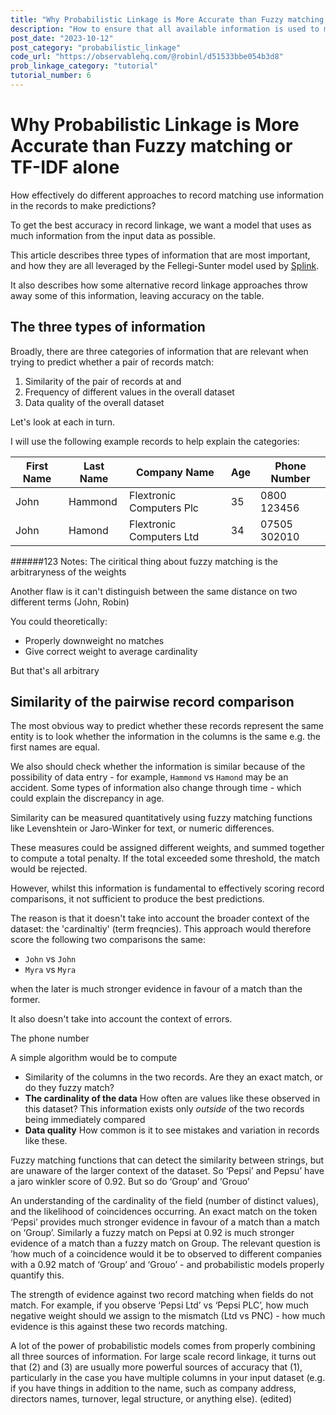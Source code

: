 ```yaml
---
title: "Why Probabilistic Linkage is More Accurate than Fuzzy matching or TF-IDF alone"
description: "How to ensure that all available information is used to make predictions"
post_date: "2023-10-12"
post_category: "probabilistic_linkage"
code_url: "https://observablehq.com/@robinl/d51533bbe054b3d8"
prob_linkage_category: "tutorial"
tutorial_number: 6
---
```







# Why Probabilistic Linkage is More Accurate than Fuzzy matching or TF-IDF alone

<Subtitle>How effectively do different approaches to record matching use information in the records to make predictions?</Subtitle>

To get the best accuracy in record linkage, we want a model that uses as much information from the input data as possible.

This article describes three types of information that are most important, and how they are all leveraged by the Fellegi-Sunter model used by [Splink](https://github.com/moj-analytical-services/splink).

It also describes how some alternative record linkage approaches throw away some of this information, leaving accuracy on the table.

## The three types of information

Broadly, there are three categories of information that are relevant when trying to predict whether a pair of records match:

1. Similarity of the pair of records at and
2. Frequency of different values in the overall dataset
3. Data quality of the overall dataset

Let's look at each in turn.

I will use the following example records to help explain the categories:

| First Name | Last Name | Company Name          | Age | Phone Number  |
|------------|-----------|-----------------------|-----|---------------|
| John       | Hammond   | Flextronic Computers Plc| 35 | 0800 123456   |
| John        | Hamond   | Flextronic Computers Ltd| 34 | 07505 302010  |



######123
Notes:
The ciritical thing about fuzzy matching is the arbitraryness of the weights

Another flaw is it can't distinguish between the same distance on two different terms (John, Robin)

You could theoretically:
- Properly downweight no matches
- Give correct weight to average cardinality

But that's all arbitrary

## Similarity of the pairwise record comparison

The most obvious way to predict whether these records represent the same entity is to look whether the information in the columns is the same e.g. the first names are equal.

We also should check whether the information is similar because of the possibility of data entry - for example, `Hammond` vs `Hamond` may be an accident. Some types of information also change through time - which could explain the discrepancy in age.

Similarity can be measured quantitatively using fuzzy matching functions like Levenshtein or Jaro-Winker for text, or numeric differences.

These measures could be assigned different weights, and summed together to compute a total penalty.  If the total exceeded some threshold, the match would be rejected.

However, whilst this information is fundamental to effectively scoring record comparisons, it not sufficient to produce the best predictions.

The reason is that it doesn't take into account the broader context of the dataset: the 'cardinaltiy' (term freqncies).  This approach would therefore score the following two comparisons the same:

-  `John` vs `John`
- `Myra` vs `Myra`

when the later is much stronger evidence in favour of a match than the former.

It also doesn't take into account the context of errors.

The phone number




A simple algorithm would be to compute

- Similarity of the columns in the two records.  Are they an exact match, or do they fuzzy match?
- **The cardinality of the data**  How often are values like these observed in this dataset?  This information exists only _outside_ of the two records being immediately compared
- **Data quality** How common is it to see mistakes and variation in records like these.


Fuzzy matching functions that can detect the similarity between strings, but are unaware of the larger context of the dataset.  So ‘Pepsi’ and Pepsu’ have a jaro winkler score of 0.92.  But so do ‘Group’ and ‘Grouo’

An understanding of the cardinality of the field (number of distinct values), and the likelihood of coincidences occurring.  An exact match on the token ‘Pepsi’ provides much stronger evidence in favour of a match than a match on ‘Group’.  Similarly a fuzzy match on Pepsi at 0.92 is much stronger evidence of a match than a fuzzy match on Group.  The relevant question  is ’how much of a coincidence would it be to observed to different companies with a 0.92 match of ‘Group’ and ‘Grouo’ - and probabilistic models properly quantify this.

The strength of evidence against two record matching when fields do not match.  For example, if you observe ‘Pepsi Ltd’ vs ‘Pepsi PLC’, how much negative weight should we assign to the mismatch (Ltd vs PNC)  - how much evidence is this against these two records matching.

A lot of the power of probabilistic models comes from properly combining all three sources of information.  For large scale record linkage, it turns out that (2) and (3) are usually more powerful sources of accuracy that (1), particularly in the case you have multiple columns in your input dataset (e.g. if you have things in addition to the name, such as company address, directors names, turnover, legal structure, or anything else). (edited)

